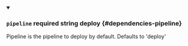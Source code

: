 
<details className="config-field" data-expandable="false" open>
<summary>

### `pipeline` <span class="config-field-required" data-required="false">required</span> <span class="config-field-type">string</span> <span class="config-field-default">deploy</span> <span class="config-field-enum"></span> {#dependencies-pipeline}

Pipeline is the pipeline to deploy by default. Defaults to 'deploy'

</summary>



</details>
